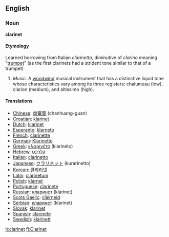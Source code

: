 {{Wikipedia}}
==English==

===Noun===
'''clarinet'''
====Etymology====
Learned borrowing from Italian ''clarinetto'', diminutive of ''clarino'' meaning "[[trumpet]]" (as the first clarinets had a strident tone similar to that of a trumpet)

#''Music.'' A [[woodwind]] musical instrument that has a distinctive liquid tone whose characteristics vary among its three registers: chalumeau (low), clarion (medium), and altissimo (high).

====Translations====
*[[Chinese]]: [[单簧管]] (chanhuang-guan)
*[[Croatian]]: [[klarinet]]
*[[Dutch]]: [[klarinet]]
*[[Esperanto]]: [[klarneto]]
*[[French]]: [[clarinette]]
*[[German]]: [[Klarinette]]
*[[Greek]]: [[κλαρινέτο]] (klarinéto)
*[[Hebrew]]: [[קלרינט]]
*[[Italian]]: [[clarinetto]]
*[[Japanese]]: [[クラリネット]] (kurarinetto)
*[[Korean]]: [[클라리넷]]
*[[Latin]]: [[clarinetum]]
*[[Polish]]: [[klarnet]]
*[[Portuguese]]: [[clarinete]]
*[[Russian]]: [[кларинет]] (klarinet)
*[[Scots Gaelic]]: [[clàirneid]]
*[[Serbian]]: [[кларинет]] (klarinet)
*[[Slovak]]: [[klarinet]]
*[[Spanish]]: [[clarinete]]
*[[Swedish]]: [[klarinett]]

[[it:clarinet]]
[[fi:Clarinet]]